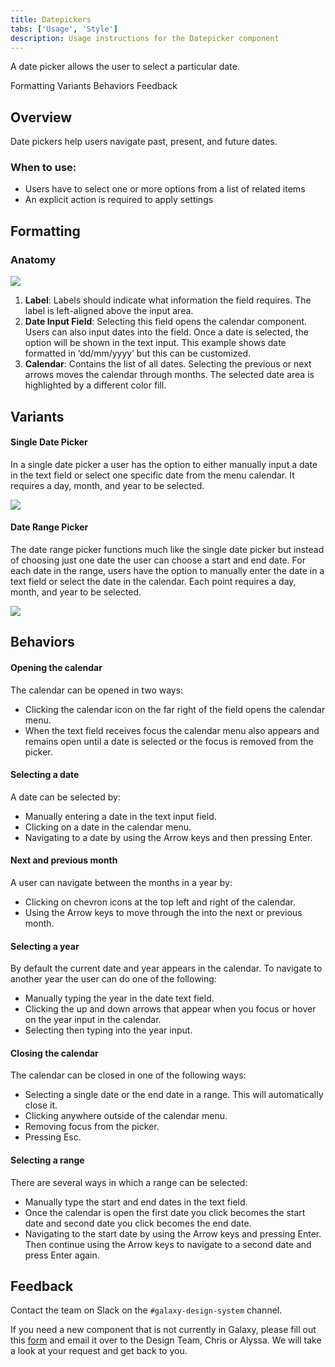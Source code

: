 ```yaml
---
title: Datepickers
tabs: ['Usage', 'Style']
description: Usage instructions for the Datepicker component
---
```


<PageDescription>

A date picker allows the user to select a particular date.

</PageDescription>

<AnchorLinks>

<AnchorLink>Formatting</AnchorLink>
<AnchorLink>Variants</AnchorLink>
<AnchorLink>Behaviors</AnchorLink>
<AnchorLink>Feedback</AnchorLink>

</AnchorLinks>

## Overview

Date pickers help users navigate past, present, and future dates.

### When to use:

- Users have to select one or more options from a list of related items
- An explicit action is required to apply settings

## Formatting

### Anatomy

<Row>
<Column colLg={10}>

<img src="https://res.cloudinary.com/dgcfg5cwe/image/upload/v1644375244/datepicker-anatomy_wv4sij.svg"></img>

</Column>
</Row>


1. **Label**: Labels should indicate what information the field requires. The label is left-aligned above the input area.
2. **Date Input Field**: Selecting this field opens the calendar component. Users can also input dates into the field. Once a date is selected, the option will be shown in the text input. This example shows date formatted in ‘dd/mm/yyyy’ but this can be customized.
3. **Calendar**: Contains the list of all dates. Selecting the previous or next arrows moves the calendar through months. The selected date area is highlighted by a different color fill.

## Variants

#### Single Date Picker

In a single date picker a user has the option to either manually input a date in the text field or select one specific date from the menu calendar. It requires a day, month, and year to be selected.

<Row>
<Column colLg={8}>

<img src="https://res.cloudinary.com/dgcfg5cwe/image/upload/v1644375966/datepicker-default_ntugfs.svg" class="center"></img>

</Column>
</Row>

#### Date Range Picker

The date range picker functions much like the single date picker but instead of choosing just one date the user can choose a start and end date. For each date in the range, users have the option to manually enter the date in a text field or select the date in the calendar. Each point requires a day, month, and year to be selected.

<Row>
<Column colLg={8} style="padding-right: 0px;">

<img src="https://res.cloudinary.com/dgcfg5cwe/image/upload/v1644375966/datepicker-customrange_s5jfuz.svg" class="center"></img>

</Column>
</Row>

## Behaviors

#### Opening the calendar

The calendar can be opened in two ways:

- Clicking the calendar icon on the far right of the field opens the calendar menu.
- When the text field receives focus the calendar menu also appears and remains open until a date is selected or the focus is removed from the picker.

#### Selecting a date 

A date can be selected by:

- Manually entering a date in the text input field.
- Clicking on a date in the calendar menu.
- Navigating to a date by using the Arrow keys and then pressing Enter.

#### Next and previous month

A user can navigate between the months in a year by:

- Clicking on chevron icons at the top left and right of the calendar.
- Using the Arrow keys to move through the into the next or previous month.

#### Selecting a year

By default the current date and year appears in the calendar. To navigate to another year the user can do one of the following:

- Manually typing the year in the date text field.
- Clicking the up and down arrows that appear when you focus or hover on the year input in the calendar.
- Selecting then typing into the year input.

#### Closing the calendar

The calendar can be closed in one of the following ways:

- Selecting a single date or the end date in a range. This will automatically close it.
- Clicking anywhere outside of the calendar menu.
- Removing focus from the picker.
- Pressing Esc.

#### Selecting a range

There are several ways in which a range can be selected:

- Manually type the start and end dates in the text field.
- Once the calendar is open the first date you click becomes the start date and second date you click becomes the end date.
- Navigating to the start date by using the Arrow keys and pressing Enter. Then continue using the Arrow keys to navigate to a second date and press Enter again.

## Feedback

Contact the team on Slack on the ```#galaxy-design-system``` channel. 

If you need a new component that is not currently in Galaxy, please fill out this <a href="https://docs.google.com/document/d/1heu6QMCxnE8Hnu1AtyucOzcduhUYSyDmg5SEj05Rqb0/edit">form</a> and email it over to the Design Team, Chris or Alyssa. We will take a look at your request and get back to you.

